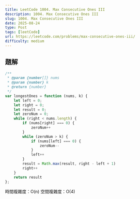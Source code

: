 ```yaml
---
title: LeetCode 1004. Max Consecutive Ones III
description: 1004. Max Consecutive Ones III
slug: 1004. Max Consecutive Ones III
date: 2025-08-24
type: Post
tags: [leetCode]
url: https://leetcode.com/problems/max-consecutive-ones-iii/
difficulty: medium
---
```

## 題解

```javascript
/**
 * @param {number[]} nums
 * @param {number} k
 * @return {number}
 */
var longestOnes = function (nums, k) {
    let left = 0;
    let right = 0;
    let result = 0;
    let zeroNum = 0;
    while (right < nums.length) {
        if (nums[right] === 0) {
            zeroNum++
        }
        while (zeroNum > k) {
            if (nums[left] === 0) {
                zeroNum--
            }
            left++
        }
        result = Math.max(result, right - left + 1)
        right++
    }
    return result
};
```
時間複雜度：O(n)
空間複雜度：O(4)